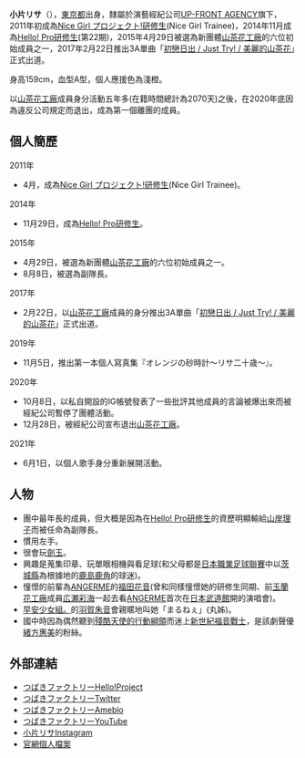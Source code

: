 {{Prose|time=2020-09-02T01:00:00+00:00}}
{{藝人
|姓名 = 小片リサ
|類型 = 女歌手
|圖片 = 
|圖片尺寸 =
|圖片簡介 =
|本名 =
|外文名 = 小片リサ
|外文 = ja
|羅馬拼音 = Ogata Risa
|英文名 =
|暱稱 = りさまる(risa丸)
|其他藝名 =
|國籍 = [[日本|日本]]
|民族 =
|籍貫 =
|出生日期 = {{Birth_date_and_age|1998|11|5}}
|出生地點 = {{JPN}}[[東京都|東京都]]
|逝世日期 =
|逝世地點 =
|職業 = 
|語言 = 
|三圍 =
|教育程度 = 高中
|宗教信仰 =
|配偶 =
|兒女 =
|父母 =
|音樂類型 = [[日本流行音樂|日本流行音樂]]
|演奏樂器 =
|出道地點 = {{JPN}}[[東京都|東京都]]
|出道作 = 初恋サンライズ / Just Try! / うるわしのカメリア
|出道日期 = 2017年2月22日
|代表作 =
|活躍年代 = 2011年至今
|唱片公司 = [[zetima|zetima]]
|經紀公司 = [[UFG#UP-FRONT_AGENCY|UP-FRONT AGENCY Co., Ltd.]]
|網站 =
|相關團體 = [[Tsubaki_Factory|山茶花工廠]]
|獎項 =
|IMDb =
|現任成員 =
|過往成員 =
|音樂專輯 =
|電影 =
|電視節目 =
|舞台劇 =
|書籍 =
}}
{{japanese|japanese=小片 リサ|kana=おがた りさ|romaji=Ogata Risa}}

'''小片リサ'''（{{bd|1998年|11月5日}}），[[東京都|東京都]]出身，隸屬於演藝經紀公司[[UFG#UP-FRONT_AGENCY|UP-FRONT AGENCY]]旗下，2011年初成為[[Nice_Girl_プロジェクト!研修生|Nice Girl プロジェクト!研修生]](Nice Girl Trainee)，2014年11月成為[[Hello!_Pro研修生|Hello! Pro研修生]](第22期)，2015年4月29日被選為新團體[[Tsubaki_Factory|山茶花工廠]]的六位初始成員之一，2017年2月22日推出3A單曲「[[初戀日出_/_Just_Try!_/_美麗的山茶花|初戀日出 / Just Try! / 美麗的山茶花]]」正式出道。

身高159cm，血型A型，個人應援色為淺橙。

以[[Tsubaki_Factory|山茶花工廠]]成員身分活動五年多(在籍時間總計為2070天)之後，在2020年底因為違反公司規定而退出，成為第一個離團的成員。

== 個人簡歷 ==
;2011年
* 4月，成為[[Nice_Girl_プロジェクト!研修生|Nice Girl プロジェクト!研修生]](Nice Girl Trainee)。
;2014年
* 11月29日，成為[[Hello!_Pro研修生|Hello! Pro研修生]]。
;2015年
* 4月29日，被選為新團體[[Tsubaki_Factory|山茶花工廠]]的六位初始成員之一。
* 8月8日，被選為副隊長。
;2017年
* 2月22日，以[[Tsubaki_Factory|山茶花工廠]]成員的身分推出3A單曲「[[初戀日出_/_Just_Try!_/_美麗的山茶花|初戀日出 / Just Try! / 美麗的山茶花]]」正式出道。
;2019年
* 11月5日，推出第一本個人寫真集『オレンジの砂時計～リサ二十歳～』。
;2020年
* 10月8日，以私自開設的IG帳號發表了一些批評其他成員的言論被爆出來而被經紀公司暫停了團體活動。
* 12月28日，被經紀公司宣布退出[[Tsubaki_Factory|山茶花工廠]]。
;2021年
* 6月1日，以個人歌手身分重新展開活動。

== 人物 ==
* 團中最年長的成員，但大概是因為在[[Hello!_Pro研修生|Hello! Pro研修生]]的資歷明顯輸給[[山岸理子|山岸理子]]而被任命為副隊長。
* 慣用左手。
* 很會玩[[劍玉|劍玉]]。
* 興趣是蒐集印章、玩單眼相機與看足球(和父母都是[[日本職業足球聯賽|日本職業足球聯賽]]中以[[茨城縣|茨城縣]]為根據地的[[鹿島鹿角|鹿島鹿角]]的球迷)。
* 憧憬的前輩為[[ANGERME|ANGERME]]的[[福田花音|福田花音]](曾和同樣憧憬她的研修生同期、前[[Kobushi_Factory|玉蘭花工廠]]成員[[広瀬彩海|広瀬彩海]]一起去看[[ANGERME|ANGERME]]首次在[[日本武道館|日本武道館]]開的演唱會)。
* [[早安少女組。|早安少女組。]]的[[羽賀朱音|羽賀朱音]]會親暱地叫她「まるねぇ」(丸姊)。
* 國中時因為偶然聽到[[殘酷天使的行動綱領|殘酷天使的行動綱領]]而迷上[[新世紀福音戰士|新世紀福音戰士]]，是該劇聲優[[緒方惠美|緒方惠美]]的粉絲。

== 外部連結 ==
* [http://www.helloproject.com/tsubakifactory/ つばきファクトリーHello!Project] {{Wayback|url=http://www.helloproject.com/tsubakifactory/ |date=20200902211036 }}
* [http://twitter.com/tsubakifac_uf つばきファクトリーTwitter] {{Wayback|url=http://twitter.com/tsubakifac_uf |date=20200917203610 }}
* [http://ameblo.jp/tsubaki-factory/ つばきファクトリーAmeblo] {{Wayback|url=http://ameblo.jp/tsubaki-factory/ |date=20200917203618 }}
* [http://www.youtube.com/c/tsubakifactory/ つばきファクトリーYouTube] {{Wayback|url=http://www.youtube.com/c/tsubakifactory/ |date=20200917203620 }}
* [http://www.instagram.com/risa__ogata.official/ 小片リサInstagram]
* [http://www.helloproject.com/tsubakifactory/profile/risa_ogata/ 官網個人檔案] {{Wayback|url=http://www.helloproject.com/tsubakifactory/profile/risa_ogata/ |date=20200924034348 }}